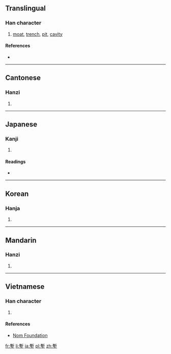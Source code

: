 {{also|堑}}
==Translingual==

===Han character===
{{Han char|rn=32|rad=土|as=11|sn=14|four=5210<sub>4</sub>|canj=十中土 (JLG)|ids=⿱[[斬]][[土]]}}

# [[moat]], [[trench]], [[pit]], [[cavity]]

====References====
* {{Han ref|kx=0237.030|dkj=05394|dj=0475.090|hdz=10478.080|uh=5879|ud=22649|bh=B9D5|bd=47573}}

----

==Cantonese==

===Hanzi===
{{yue-hanzi|jyut=[[cim3]]|y=chim3|sim=堑}}

# {{defn|lang=yue|sort=土11}}

----

==Japanese==

===Kanji===
{{ja-kanji|grade=|rs=土11}}

# {{defn|lang=ja|sort=土11}}

====Readings====
* {{ja-readings|on=[[ざん]] (zan), [[せん]] (sen)|kun=[[ほり]] (hori)}}

----

==Korean==

===Hanja===
{{ko-hanja|hangeul=참|rv=cham|mr=ch'am}}

# {{defn|lang=ko|sort=土11}}

----

==Mandarin==

===Hanzi===
{{cmn-hanzi|sim=堑|pin=[[mò]] ([[mo4]]), [[qiàn]] ([[qian4]])|wg=mo<sup>4</sup>, ch'ien<sup>4</sup>}}

# {{defn|lang=cmn|sort=土11}}

----

==Vietnamese==

===Han character===
{{vi-hantu|[[khiếm]]|rs=土11}}

# {{defn|lang=vi|sort=土11}}

====References====
*[http://nomfoundation.org/common/nom_details.php?codepoint=5879 Nom Foundation]

[[fr:塹]]
[[li:塹]]
[[ja:塹]]
[[pl:塹]]
[[zh:塹]]